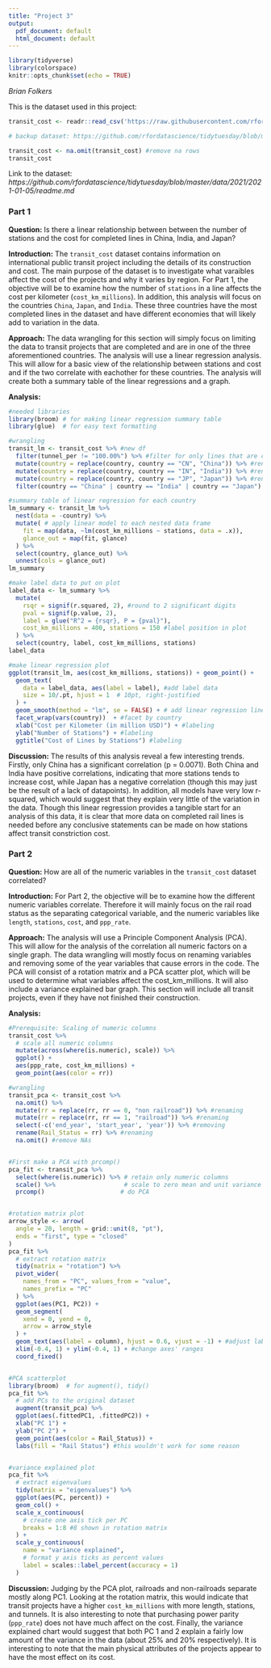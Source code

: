 ```yaml
---
title: "Project 3"
output:
  pdf_document: default
  html_document: default
---
```


```r
library(tidyverse)
library(colorspace)
knitr::opts_chunk$set(echo = TRUE)
```

*Brian Folkers*

This is the dataset used in this project:

```r
transit_cost <- readr::read_csv('https://raw.githubusercontent.com/rfordatascience/tidytuesday/master/data/2021/2021-01-05/transit_cost.csv')

# backup dataset: https://github.com/rfordatascience/tidytuesday/blob/master/data/2021/2021-06-22/readme.md

transit_cost <- na.omit(transit_cost) #remove na rows
transit_cost
```

Link to the dataset: *https://github.com/rfordatascience/tidytuesday/blob/master/data/2021/2021-01-05/readme.md*

### **Part 1**

**Question:** Is there a linear relationship between between the number of stations and the cost for completed lines in China, India, and Japan?

**Introduction:** The `transit_cost` dataset contains information on international public transit project including the details of its construction and cost. The main purpose of the dataset is to investigate what varaibles affect the cost of the projects and why it varies by region. For Part 1, the objective will be to examine how the number of `stations` in a line affects the cost per kilometer (`cost_km_millions`). In addition, this analysis will focus on the countries `China`, `Japan`, and `India`. These three countries have the most completed lines in the dataset and have different economies that will likely add to variation in the data.

**Approach:** The data wrangling for this section will simply focus on limiting the data to transit projects that are completed and are in one of the three aforementioned countries. The analysis will use a linear regression analysis. This will allow for a basic view of the relationship between stations and cost and if the two correlate with eachother for these countries. The analysis will create both a summary table of the linear regressions and a graph.

**Analysis:**
```r
#needed libraries
library(broom) # for making linear regression summary table
library(glue)  # for easy text formatting

#wrangling
transit_lm <- transit_cost %>% #new df 
  filter(tunnel_per != "100.00%") %>% #filter for only lines that are completed
  mutate(country = replace(country, country == "CN", "China")) %>% #renaming
  mutate(country = replace(country, country == "IN", "India")) %>% #renaming
  mutate(country = replace(country, country == "JP", "Japan")) %>% #renaming
  filter(country == "China" | country == "India" | country == "Japan") #filtering for three countries

#summary table of linear regression for each country
lm_summary <- transit_lm %>%
  nest(data = -country) %>%
  mutate( # apply linear model to each nested data frame
    fit = map(data, ~lm(cost_km_millions ~ stations, data = .x)),
    glance_out = map(fit, glance)
  ) %>%
  select(country, glance_out) %>%
  unnest(cols = glance_out)
lm_summary
```

```r
#make label data to put on plot
label_data <- lm_summary %>%
  mutate(
    rsqr = signif(r.squared, 2), #round to 2 significant digits
    pval = signif(p.value, 2),
    label = glue("R^2 = {rsqr}, P = {pval}"),
    cost_km_millions = 400, stations = 150 #label position in plot
  ) %>%
  select(country, label, cost_km_millions, stations)
label_data
```

```r
#make linear regression plot
ggplot(transit_lm, aes(cost_km_millions, stations)) + geom_point() +
  geom_text(
    data = label_data, aes(label = label), #add label data
    size = 10/.pt, hjust = 1  # 10pt, right-justified
  ) +
  geom_smooth(method = "lm", se = FALSE) + # add linear regression line
  facet_wrap(vars(country))  + #facet by country
  xlab("Cost per Kilometer (in million USD)") + #labeling
  ylab("Number of Stations") + #labeling
  ggtitle("Cost of Lines by Stations") #labeling
```


**Discussion:** The results of this analysis reveal a few interesting trends. Firstly, only China has a significant correlation (p = 0.0071). Both China and India have positive correlations, indicating that more stations tends to increase cost, while Japan has a negative correlation (though this may just be the result of a lack of datapoints). In addition, all models have very low r-squared, which would suggest that they explain very little of the variation in the data. Though this linear regression provides a tangible start for an analysis of this data, it is clear that more data on completed rail lines is needed before any conclusive statements can be made on how stations affect transit constriction cost.


### **Part 2**

**Question:** How are all of the numeric variables in the `transit_cost` dataset correlated?

**Introduction:** For Part 2, the objective will be to examine how the different numeric variables correlate. Therefore it will mainly focus on the rail road status as the separating categorical variable, and the numeric variables like `length`, `stations`, `cost`, and `ppp_rate`.

**Approach:** The analysis will use a Principle Component Analysis (PCA). This will allow for the analysis of the correlation all numeric factors on a single graph. The data wrangling will mostly focus on renaming variables and removing some of the year variables that cause errors in the code. The PCA will consist of a rotation matrix and a PCA scatter plot, which will be used to determine what variables affect the cost_km_millions. It will also include a variance explained bar graph. This section will include all transit projects, even if they have not finished their construction.

**Analysis:**

```r
#Prerequisite: Scaling of numeric columns
transit_cost %>% 
  # scale all numeric columns
  mutate(across(where(is.numeric), scale)) %>%
  ggplot() +
  aes(ppp_rate, cost_km_millions) + 
  geom_point(aes(color = rr))
```

```r
#wrangling
transit_pca <- transit_cost %>% 
  na.omit() %>%
  mutate(rr = replace(rr, rr == 0, "non railroad")) %>% #renaming
  mutate(rr = replace(rr, rr == 1, "railroad")) %>% #renaming
  select(-c('end_year', 'start_year', 'year')) %>% #removing 
  rename(Rail_Status = rr) %>% #renaming
  na.omit() #remove NAs


#First make a PCA with prcomp()
pca_fit <- transit_pca %>% 
  select(where(is.numeric)) %>% # retain only numeric columns
  scale() %>%                   # scale to zero mean and unit variance
  prcomp()                     # do PCA


#rotation matrix plot
arrow_style <- arrow(
  angle = 20, length = grid::unit(8, "pt"),
  ends = "first", type = "closed"
)
pca_fit %>%
  # extract rotation matrix
  tidy(matrix = "rotation") %>%
  pivot_wider(
    names_from = "PC", values_from = "value",
    names_prefix = "PC"
  ) %>%
  ggplot(aes(PC1, PC2)) +
  geom_segment(
    xend = 0, yend = 0,
    arrow = arrow_style
  ) +
  geom_text(aes(label = column), hjust = 0.6, vjust = -1) + #adjust labels
  xlim(-0.4, 1) + ylim(-0.4, 1) + #change axes' ranges
  coord_fixed()


#PCA scatterplot
library(broom)  # for augment(), tidy()
pca_fit %>%
  # add PCs to the original dataset
  augment(transit_pca) %>%
  ggplot(aes(.fittedPC1, .fittedPC2)) +
  xlab("PC 1") + 
  ylab("PC 2") +
  geom_point(aes(color = Rail_Status)) +
  labs(fill = "Rail Status") #this wouldn't work for some reason


#variance explained plot
pca_fit %>%
  # extract eigenvalues
  tidy(matrix = "eigenvalues") %>%
  ggplot(aes(PC, percent)) + 
  geom_col() + 
  scale_x_continuous(
    # create one axis tick per PC
    breaks = 1:8 #8 shown in rotation matrix
  ) +
  scale_y_continuous(
    name = "variance explained",
    # format y axis ticks as percent values
    label = scales::label_percent(accuracy = 1)
  )
```

**Discussion:** Judging by the PCA plot, railroads and non-railroads separate mostly along PC1. Looking at the rotation matrix, this would indicate that transit projects have a higher `cost_km_millions` with more length, stations, and tunnels. It is also interesting to note that purchasing power parity (`ppp_rate`) does not have much affect on the cost. Finally, the variance explained chart would suggest that both PC 1 and 2 explain a fairly low amount of the variance in the data (about 25% and 20% respectively). It is interesting to note that the main physical attributes of the projects appear to have the most effect on its cost.





